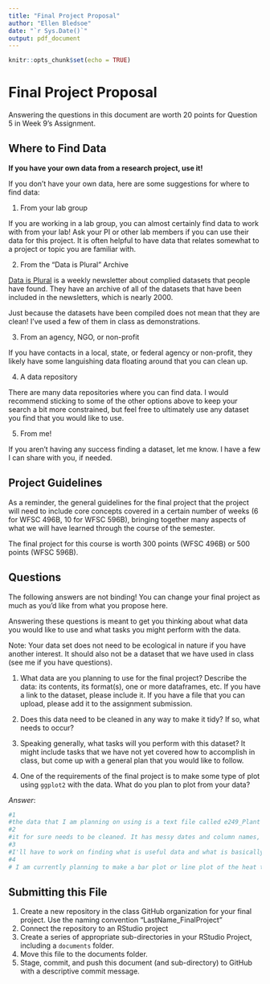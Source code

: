 ```yaml
---
title: "Final Project Proposal"
author: "Ellen Bledsoe"
date: "`r Sys.Date()`"
output: pdf_document
---
```


```r
knitr::opts_chunk$set(echo = TRUE)
```

# Final Project Proposal

Answering the questions in this document are worth 20 points for Question 5 in Week 9's Assignment.

## Where to Find Data

**If you have your own data from a research project, use it!**

If you don't have your own data, here are some suggestions for where to find data:

1.  From your lab group

If you are working in a lab group, you can almost certainly find data to work with from your lab! Ask your PI or other lab members if you can use their data for this project. It is often helpful to have data that relates somewhat to a project or topic you are familiar with.

2.  From the "Data is Plural" Archive

[Data is Plural](https://www.data-is-plural.com/) is a weekly newsletter about complied datasets that people have found. They have an archive of all of the datasets that have been included in the newsletters, which is nearly 2000.

Just because the datasets have been compiled does not mean that they are clean! I've used a few of them in class as demonstrations.

3.  From an agency, NGO, or non-profit

If you have contacts in a local, state, or federal agency or non-profit, they likely have some languishing data floating around that you can clean up.

4.  A data repository

There are many data repositories where you can find data. I would recommend sticking to some of the other options above to keep your search a bit more constrained, but feel free to ultimately use any dataset you find that you would like to use.

5.  From me!

If you aren't having any success finding a dataset, let me know. I have a few I can share with you, if needed.

## Project Guidelines

As a reminder, the general guidelines for the final project that the project will need to include core concepts covered in a certain number of weeks (6 for WFSC 496B, 10 for WFSC 596B), bringing together many aspects of what we will have learned through the course of the semester.

The final project for this course is worth 300 points (WFSC 496B) or 500 points (WFSC 596B).

## Questions

The following answers are not binding! You can change your final project as much as you'd like from what you propose here.

Answering these questions is meant to get you thinking about what data you would like to use and what tasks you might perform with the data.

Note: Your data set does not need to be ecological in nature if you have another interest. It should also not be a dataset that we have used in class (see me if you have questions).

1.  What data are you planning to use for the final project? Describe the data: its contents, its format(s), one or more dataframes, etc. If you have a link to the dataset, please include it. If you have a file that you can upload, please add it to the assignment submission.

2.  Does this data need to be cleaned in any way to make it tidy? If so, what needs to occur?

3.  Speaking generally, what tasks will you perform with this dataset? It might include tasks that we have not yet covered how to accomplish in class, but come up with a general plan that you would like to follow.

4.  One of the requirements of the final project is to make some type of plot using `ggplot2` with the data. What do you plan to plot from your data?

*Answer*:

```r
#1
#the data that I am planning on using is a text file called e249_Plant aboveground biomass data. I downloaded it off of EDI portal. It is from research focusing on General climate models (GCMs). The Biodiversity and Climate (BAC) experiment is focusing on the "direct and interactive effects" of plant species numbers, temperature, community composition, precipitation, and plant species numbers on "11 productivity, C and N dynamics, stability, and plant, microbe, and insect species abundances in CDR grassland ecosystems". I can only assume "CDR" means "Cedar Creek Long Term Ecological Research (CDR LTER)" because that's all I was able to find on it. This was created by David Tilman.
#2
#it for sure needs to be cleaned. It has messy dates and column names, the information in the rows is inconsistent, the entire date column is incorrectly formatted, it's extrememly long, data is described in the cells as mischellaneous or unsorted, etc.. It's not great. 
#3
#I'll have to work on finding what is useful data and what is basically NA data. I'll rename the columns and sort through the date columns. I'd also have to figure out how to arrange it so that it's neat and create new columns to house the extra information that was left out or jammed into other cells.
#4
# I am currently planning to make a bar plot or line plot of the heat treatment and mass by year. With time, I could potentially do it by species but I'm not sure how much time that would take. 
```

## Submitting this File

1.  Create a new repository in the class GitHub organization for your final project. Use the naming convention "LastName_FinalProject"
2.  Connect the repository to an RStudio project
3.  Create a series of appropriate sub-directories in your RStudio Project, including a `documents` folder.
4.  Move this file to the documents folder.
5.  Stage, commit, and push this document (and sub-directory) to GitHub with a descriptive commit message.
